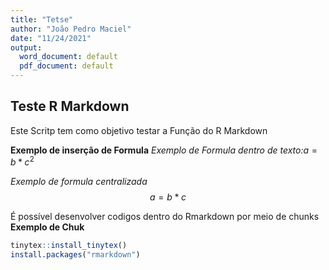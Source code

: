 ```yaml
---
title: "Tetse"
author: "João Pedro Maciel"
date: "11/24/2021"
output:
  word_document: default
  pdf_document: default
---
```


## Teste R Markdown
Este Scritp tem como objetivo testar a Função do R Markdown

**Exemplo de inserção de Formula**
*Exemplo de Formula dentro de texto:*$a=b*c^2$


*Exemplo de formula centralizada*$$a=b*c$$

É possível desenvolver codigos dentro do Rmarkdown por meio de chunks
**Exemplo de Chuk**
```r
tinytex::install_tinytex()
install.packages("rmarkdown")
```

